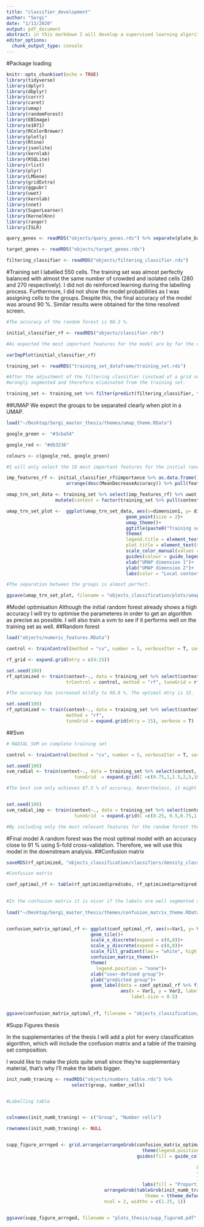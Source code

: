 ```yaml
---
title: "classifier_development"
author: "Sergi"
date: "1/13/2020"
output: pdf_document
abstract: in this markdown I will develop a supervised learning algorithm to classify cells into crowded and isolated. In order to do that, first I will manually label a set of single cell images into the corresponding groups. Then I will train and optimise an algorithm to learn this classification. For labelling an image of a big field of view around the cells is available. 
editor_options: 
  chunk_output_type: console
---
```

#Package loading
```r
knitr::opts_chunk$set(echo = TRUE)
library(tidyverse)
library(dplyr)
library(dbplyr)
library(corrr)
library(caret)
library(umap)
library(randomForest)
library(EBImage)
library(e1071)
library(RColorBrewer)
library(plotly)
library(Rtsne)
library(jsonlite)
library(kernlab)
library(RSQLite)
library(rlist)
library(plyr)
library(LMGene)
library(gridExtra)
library(ggpubr)
library(uwot)
library(kernlab)
library(nnet)
library(SuperLearner)
library(KernelKnn)
library(ranger)
library(ISLR)

query_genes <- readRDS("objects/query_genes.rds") %>% separate(plate_barcode, into = c("barcode", "screen"), sep = "_")

target_genes <- readRDS("objects/target_genes.rds")

filtering_classifier <- readRDS("objects/filtering_classifier.rds")
```
#Training set
I labelled 550 cells. The training set was almost perfectly balanced with almost the same number of crowded and isolated cells (280 and 270 respectively). I did not do reinforced learning during the labelling process. Furthermore, I did not show the model probabilities as I was assigning cells to the groups. 
Despite this, the final accuracy of the model was around 90 %. Similar results were obtained for the time resolved screen. 
```r

#The accuracy of the random forest is 90.3 %. 

initial_classifier_rf <- readRDS("objects/classifier.rds")

#As expected the most important features for the model are by far the distance features. Interestingly, the following features in terms of importance are the tubulin and actin quantiles of intensity. 

varImpPlot(initial_classifier_rf)

training_set <- readRDS("training_set_dataframe/training_set.rds") 

#After the adjustment of the filtering classifier (instead of a grid search of mtry, I defined the optimal value for the hyperparameter), 2 cells were 
#wrongly segmented and therefore eliminated from the training set. 

training_set <- training_set %>% filter(predict(filtering_classifier, training_set) == "Yes")

```
##UMAP
We expect the groups to be separated clearly when plot in a UMAP. 
```r

load("~/Desktop/Sergi_master_thesis/themes/umap_theme.RData")

google_green <- "#3cba54"

google_red <- "#db3236"

colours <- c(google_red, google_green)

#I will only select the 10 most important features for the initial random forest algorithm. 

imp_features_rf <- initial_classifier_rf$importance %>% as.data.frame() %>% rownames_to_column(var = "feature") %>%
                      arrange(desc(MeanDecreaseAccuracy)) %>% pull(feature) %>% .[1:10]

umap_trn_set_data <- training_set %>% select(imp_features_rf) %>% uwot::umap() %>% as.data.frame() %>% dplyr::rename(dimension1 = V1, dimension2 = V2) %>% 
                  mutate(context = factor(training_set %>% pull(context)))

umap_trn_set_plot <-  ggplot(umap_trn_set_data, aes(x=dimension1, y= dimension2, color = context))+
                                            geom_point(size = 2)+
                                            umap_theme()+
                                            ggtitle(paste0("Training set"))+
                                            theme(
                                            legend.title = element_text(size = 16),
                                            plot.title = element_text(size = 25))+
                                            scale_color_manual(values = colours)+
                                            guides(colour = guide_legend(nrow = 1, byrow = T, override.aes = list(size = 6)))+
                                            xlab("UMAP dimension 1")+
                                            ylab("UMAP dimension 2")+
                                            labs(color = "Local context")

#The separation between the groups is almost perfect. 

ggsave(umap_trn_set_plot, filename = "objects_classification/plots/umap_training_set_imp_features.pdf", height = 7, width = 7)

```
#Model optimisation
Although the initial random forest already shows a high accuracy I will try to optimise the parameteres in order to get an algorithm as precise as possible. I will also train a svm to see if it performs well on the training set as well. 
##Random forest
```r

load("objects/numeric_features.RData")

control <- trainControl(method = "cv", number = 5, verboseIter = T, savePredictions = T)

rf_grid <- expand.grid(mtry = c(4:25))

set.seed(100)
rf_optimized <- train(context~., data = training_set %>% select(context, numeric_features) , 
                      trControl = control, method = "rf", tuneGrid = rf_grid, verbose = T)

#The accuracy has increased mildly to 90.8 %. The optimal mtry is 15. 

set.seed(100)
rf_optimized <- train(context~., data = training_set %>% select(context, numeric_features) , trControl = control,
                      method = "rf", 
                      tuneGrid = expand.grid(mtry = 15), verbose = T)

```
##Svm
```r

# RADIAL SVM on complete training set

control <- trainControl(method = "cv", number = 5, verboseIter = T, savePredictions = T)

set.seed(100)
svm_radial <- train(context~., data = training_set %>% select(context, numeric_features), trControl = control, method = "svmRadial", 
                         tuneGrid  = expand.grid(C =c(0.75,1,1.5,2,5,10,15,20,30,40), sigma = seq(0.01,0.2, by = 0.01)))

#The best svm only achieves 87.5 % of accuracy. Nevertheless, it might increase if only the most important features for the random forest are used to train the algorithm.


set.seed(100)
svm_radial_imp <- train(context~., data = training_set %>% select(context, imp_features_rf), trControl = control, method = "svmRadial", 
                         tuneGrid  = expand.grid(C =c(0.25, 0.5,0.75,1,1.5,2,5,10,15), sigma = seq(0.01,0.2, by = 0.01)))

#By including only the most relevant features for the random forest the accuracy has risen to 90.7 %. It is the same value that the random forest. 

```
#Final model
A random forest was the most optimal model with an accuracy close to 91 % using 5-fold cross-validation. Therefore, we will use this model in the downstream analysis. 
##Confusion matrix
```r

saveRDS(rf_optimized, "objects_classification/classifiers/density_classifier.rds")

#Confusion matrix

conf_optimal_rf <- table(rf_optimized$pred$obs, rf_optimized$pred$pred) %>% as.data.frame() %>% arrange(Var1, Var2) %>% group_by(Var1) %>%                                        mutate(proportion_cells = Freq/sum(Freq), Var2 = factor(Var2, levels = c("Isolated", "Crowded")))
                         

#In the confusion matrix it is nicer if the labels are well segmented and wrong segmented
    
load("~/Desktop/Sergi_master_thesis/themes/confusion_matrix_theme.RData")


confusion_matrix_optimal_rf <- ggplot(conf_optimal_rf, aes(x=Var1, y= Var2, fill = proportion_cells))+
                               geom_tile()+
                               scale_x_discrete(expand = c(0,0))+
                               scale_y_discrete(expand = c(0,0))+
                               scale_fill_gradient(low = "white", high = "#4885ed")+
                               confusion_matrix_theme()+
                               theme(
                                 legend.position = "none")+
                               xlab("user-defined group")+
                               ylab("predicted group")+
                               geom_label(data = conf_optimal_rf %>% filter(proportion_cells>0.05), 
                                          aes(x = Var1, y = Var2, label = round(proportion_cells, 2)), size = 6,
                                              label.size = 0.5)
       

ggsave(confusion_matrix_optimal_rf, filename = "objects_classification/plots/confusion_matrix.pdf")

```

#Supp Figures thesis

In the supplementaries of the thesis I will add a plot for every classification algorithm, which will include the confusion matrix and a table of the training set composition. 

I would like to make the plots quite small since they're supplementary material, that's why I'll make the labels bigger.


```r


init_numb_traning <- readRDS("objects/numbers_table.rds") %>% 
                        select(group, number_cells) 


#Labelling table


colnames(init_numb_traning) <- c("Group", "Number cells")

rownames(init_numb_traning) <- NULL


supp_figure_arrnged <- grid.arrange(arrangeGrob(confusion_matrix_optimal_rf + 
                                                  theme(legend.position = "bottom") +
                                                guides(fill = guide_colourbar(
                                                                       title.hjust = 0.5,
                                                                      barwidth = unit(5, "cm"),
                                                                      title.vjust = 0.9,
                                                                      ))+
                                                  labs(fill = "Proportion of cells")),
                                    arrangeGrob(tableGrob(init_numb_traning, rows = NULL, 
                                                   theme = ttheme_default(base_size = 15))), 
                                    ncol = 2, widths = c(1.25, 1))


ggsave(supp_figure_arrnged, filename = "plots_thesis/supp_figure8.pdf", height = 6, width = 13)

```


